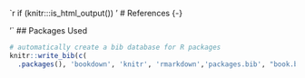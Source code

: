 `r if (knitr:::is_html_output()) '
# References {-}

'`
## Packages Used

```r
# automatically create a bib database for R packages
knitr::write_bib(c(
  .packages(), 'bookdown', 'knitr', 'rmarkdown','packages.bib', "book.bib"))
```

